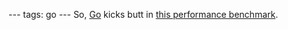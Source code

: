 ---
tags: go
---
So, [[Go]] kicks butt in [http://www.techempower.com/blog/2013/05/02/frameworks-round-4/ this performance benchmark].
